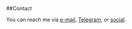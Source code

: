 ##Contact

You can reach me via <a href="mailto:curt@poffdev.com">e-mail</a>, <a href="https://telegram.me/cpoff">Telegram</a>, or <a href="https://twitter.com/cpoff" target="_blank">social</a>.
